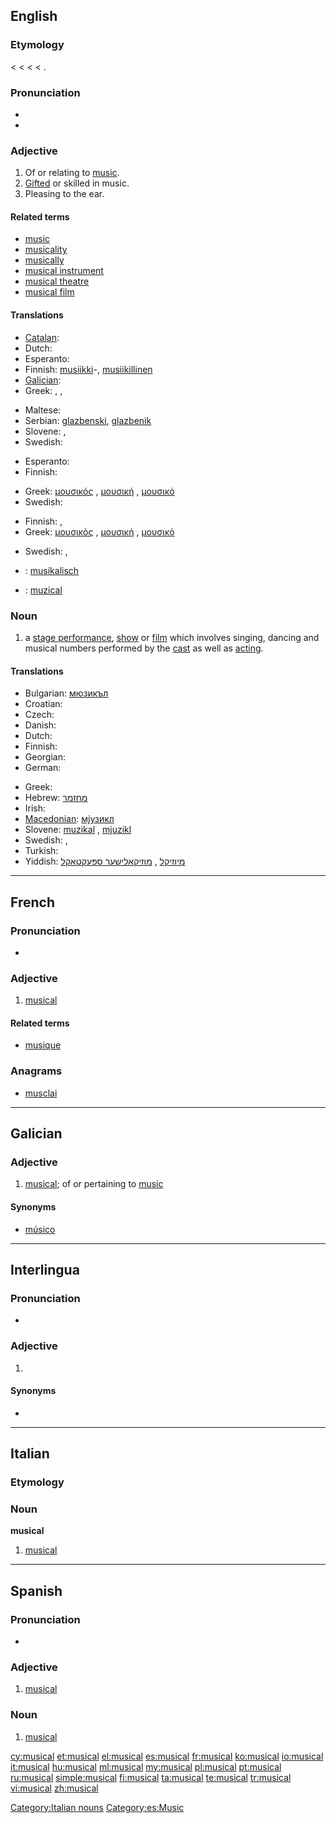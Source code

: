 {{also|Musical}}
==English==
{{wikipedia}}

===Etymology===
{{etyl|enm}} < {{etyl|fro}} < {{etyl|la}} {{term|musicalis|lang=la}} < {{etyl|grc}} {{term|μουσικός|lang=grc|tr=mousikos|sc=polytonic}} < {{term|μουσική||music|lang=grc|tr=polytonic|tr=mousiki}}.

===Pronunciation===
* {{audio|en-us-musical.ogg|Audio (US)}}
* {{IPA|/ˈmju.zɪ.kəl/}}

===Adjective===
{{en-adj}}

# Of or relating to [[music]].
# [[gifted|Gifted]] or skilled in music.
# Pleasing to the ear.
#: {{usex|Her voice had a '''musical''' tone.}}

====Related terms====
* [[music]]
* [[musicality]]
* [[musically]]
* [[musical instrument]]
* [[musical theatre]]
* [[musical film]]

====Translations====
{{trans-top|of or relating to music}}
* [[Catalan]]: {{t-|ca|musical|m|f}}
* Dutch: {{t-|nl|muzikaal}}
* Esperanto: {{t|eo|muzika}}
* Finnish: [[musiikki]]-, [[musiikillinen]]
* [[Galician]]: {{t+|gl|músico|xs=Galician}}
* Greek: {{t+|el|μουσικός|m}}, {{t+|el|μουσική|f}}, {{t+|el|μουσικό|n}}
{{trans-mid}}
* Maltese: {{t-|mt|mużikali|xs=Maltese}}
* Serbian: [[glazbenski]], [[glazbenik]]
* Slovene: {{t|sl|glasben}}, {{t|sl|muzikalen|alt=muzikálen}}
* Swedish: {{t|sv|musik-}}
{{trans-bottom}}

{{trans-top|gifted or skilled in music}}
* Esperanto: {{t-|eo|muzikema|xs=Esperanto}}
* Finnish: {{t-|fi|musikaalinen}}
{{trans-mid}}
* Greek: [[μουσικός]] {{m}}, [[μουσική]] {{f}}, [[μουσικό]] {{n}}
* Swedish: {{t+|sv|musikalisk}}
{{trans-bottom}}

{{trans-top|pleasing to the ear}}
* Finnish: {{t-|fi|sointuva}}, {{t-|fi|melodinen}}
* Greek: [[μουσικός]] {{m}}, [[μουσική]] {{f}}, [[μουσικό]] {{n}}
{{trans-mid}}
* Swedish: {{t-|sv|melodisk}}, {{t-|sv|välljudande}}
{{trans-bottom}}

{{checktrans-top}}
* {{ttbc|de}}: [[musikalisch]]
* {{ttbc|ro}}: [[muzical]]
{{trans-bottom}}

===Noun===
{{en-noun}}

# a [[stage performance]], [[show]] or [[film]] which involves singing, dancing and musical numbers performed by the [[cast]] as well as [[acting]].

====Translations====
{{trans-top|stage performance, show or film}}
* Bulgarian: [[мюзикъл]] {{m}}
* Croatian: {{t-|hr|mjuzikl|m}}
* Czech: {{t-|cs|muzikál|m}}
* Danish: {{t-|da|musical}}
* Dutch: {{t-|nl|musical|m}}
* Finnish: {{t-|fi|musikaali}}
* Georgian: {{t|ka|მიუზიკლი|sc=Geor|xs=Georgian}}
* German: {{t-|de|Musical|n}}
{{trans-mid}}
* Greek: {{t+|el|μιούζικαλ|n}}
* Hebrew: [[מחזמר]] {{m}}
* Irish: {{t|ga|ceoldráma|m}}
* [[Macedonian]]: [[мјузикл]] {{m}}
* Slovene: [[muzikal]] {{m}}, [[mjuzikl]] {{m}}
* Swedish: {{t|sv|musikal|c}}, {{t|sv|musikalfilm|c}}
* Turkish: {{t+|tr|müzikal}}
* Yiddish: [[מיוזיקל]] {{m}}, [[מוזיקאַלישער ספּעקטאַקל]] {{m}}
{{trans-bottom}}

----

==French==

===Pronunciation===
* {{audio|Fr-musical.ogg|Audio}}

===Adjective===
{{fr-adj|mp=musicaux}}

# [[musical]]

====Related terms====
* [[musique]]

===Anagrams===
* [[musclai#French|musclai]]

----

==Galician==

===Adjective===
{{gl-adj|pl=musicais}}

# [[#English|musical]]; of or pertaining to [[music]]

====Synonyms====
* {{sense|musical}} [[músico]]

----

==Interlingua==

===Pronunciation===
* {{IPA|[muzikˈal]|lang=ia}}

===Adjective===
{{infl|ia|adjective}}

# {{l|en|musical}} {{gloss|relating to music}}

====Synonyms====
* {{l|ia|music}}

----

==Italian==
{{wikipedia|lang=it}}

===Etymology===
{{etyl|en|it}}

===Noun===
'''musical''' {{m|inv}}

# [[#English|musical]]

[[Category:Italian nouns]]

----

==Spanish==

===Pronunciation===
* {{IPA|/mu.siˈkal/|lang=es}}

===Adjective===
{{es-adj|pl=musicales}}

# [[#English|musical]]

===Noun===
{{es-noun|m|pl=musicales}}

# [[#English|musical]]

[[Category:es:Music]]

[[cy:musical]]
[[et:musical]]
[[el:musical]]
[[es:musical]]
[[fr:musical]]
[[ko:musical]]
[[io:musical]]
[[it:musical]]
[[hu:musical]]
[[ml:musical]]
[[my:musical]]
[[pl:musical]]
[[pt:musical]]
[[ru:musical]]
[[simple:musical]]
[[fi:musical]]
[[ta:musical]]
[[te:musical]]
[[tr:musical]]
[[vi:musical]]
[[zh:musical]]